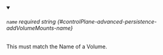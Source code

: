 
<details className="config-field" data-expandable="false" open>
<summary>

###### `name` <span className="config-field-required" data-required="false">required</span> <span className="config-field-type">string</span> <span className="config-field-default"></span> <span className="config-field-enum"></span> {#controlPlane-advanced-persistence-addVolumeMounts-name}

This must match the Name of a Volume.

</summary>



</details>
